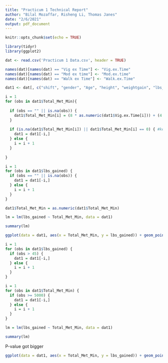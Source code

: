 ---
title: "Practicum 1 Technical Report"
author: "Bilal Mozaffar, Risheng Li, Thomas Janes"
date: "2/6/2021"
output: pdf_document
---

```{r setup, include=FALSE}
knitr::opts_chunk$set(echo = TRUE)
```

```{r Load Libraries}
library(tidyr)
library(ggplot2)
```

```{r Read Data}
dat <- read.csv('Practicum 1 Data.csv', header = TRUE)

names(dat)[names(dat) == "Vig ex Time"] <- "Vig.ex.Time"
names(dat)[names(dat) == "Mod ex time"] <- "Mod.ex.time"
names(dat)[names(dat) == "Walk ex Time"] <- "Walk.ex.Time"

dat1 <- dat[, c("shift", "gender", "Age", "height", "weightgain", "lbs_gained", "bweight", "BMI", "Vig.ex.Time", "Mod.ex.time", "Walk.ex.Time", "Total_Met_Min")]
```

```{r Fill in missing falues of Total_Met_Min}
i = 1
for (obs in dat1$Total_Met_Min){
  
  if (obs == "" || is.na(obs)) {
    dat1$Total_Met_Min[i] = (8 * as.numeric(dat1$Vig.ex.Time[i])) + (4 * as.numeric(dat1$Mod.ex.time[i])) + (3.3 * as.numeric(dat1$Walk.ex.Time[i]))
  }
  
  if (is.na(dat1$Total_Met_Min[i]) || dat1$Total_Met_Min[i] == 0) { #keep values where Total_Met_Min=0?
    dat1 = dat1[-i,]
  } else {
    i = i + 1
  }
  
}
```

```{r Remove missing lbs_gained values}
i = 1
for (obs in dat1$lbs_gained) {
  if (obs == "" || is.na(obs)) {
    dat1 = dat1[-i,]
  } else {
    i = i + 1
  }
}
```

```{r Changed Total_Met_Min to continuous variable}
dat1$Total_Met_Min = as.numeric(dat1$Total_Met_Min)
```

```{r Linear Model}
lm = lm(lbs_gained ~ Total_Met_Min, data = dat1)

summary(lm)
```

```{r First Scatterplot}
ggplot(data = dat1, aes(x = Total_Met_Min, y = lbs_gained)) + geom_point() + geom_smooth()
```

```{r Remove lbs_gained values > 45}
i = 1
for (obs in dat1$lbs_gained) {
  if (obs > 45) {
    dat1 = dat1[-i,]
  } else {
    i = i + 1
  }
}
```

```{r Remove Total_Met_Min values > 5000}
i = 1
for (obs in dat1$Total_Met_Min) {
  if (obs >= 5000) {
    dat1 = dat1[-i,]
  } else {
    i = i + 1
  }
}
```

```{r Linear Model without outliers}
lm = lm(lbs_gained ~ Total_Met_Min, data = dat1)

summary(lm)
```
P-value got bigger

```{r Second Scatterplot}
ggplot(data = dat1, aes(x = Total_Met_Min, y = lbs_gained)) + geom_point() + geom_smooth()
```









